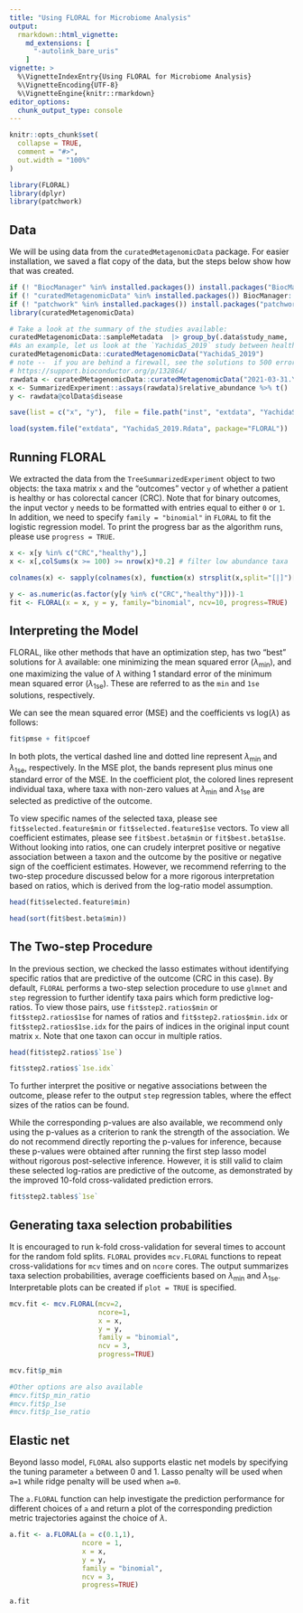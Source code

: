 ```yaml
---
title: "Using FLORAL for Microbiome Analysis"
output: 
  rmarkdown::html_vignette:
    md_extensions: [ 
      "-autolink_bare_uris" 
    ]
vignette: >
  %\VignetteIndexEntry{Using FLORAL for Microbiome Analysis}
  %\VignetteEncoding{UTF-8}
  %\VignetteEngine{knitr::rmarkdown}
editor_options: 
  chunk_output_type: console
---
```


```r
knitr::opts_chunk$set(
  collapse = TRUE,
  comment = "#>",
  out.width = "100%"
)
```

```r
library(FLORAL)
library(dplyr)
library(patchwork)
```

## Data
We will be using data from the `curatedMetagenomicData` package. For easier installation, we saved a flat copy of the data, but the steps below show how that was created. 

```r
if (! "BiocManager" %in% installed.packages()) install.packages("BiocManager")
if (! "curatedMetagenomicData" %in% installed.packages()) BiocManager::install("curatedMetagenomicData")
if (! "patchwork" %in% installed.packages()) install.packages("patchwork")
library(curatedMetagenomicData)

# Take a look at the summary of the studies available:
curatedMetagenomicData::sampleMetadata  |> group_by(.data$study_name, .data$study_condition) |> count() |> arrange(.data$study_name) 
#As an example, let us look at the `YachidaS_2019` study between healthy controls and colorectal cancer (CRC) patients.
curatedMetagenomicData::curatedMetagenomicData("YachidaS_2019") 
# note --  if you are behind a firewall, see the solutions to 500 errors here:
# https://support.bioconductor.org/p/132864/
rawdata <- curatedMetagenomicData::curatedMetagenomicData("2021-03-31.YachidaS_2019.relative_abundance", dryrun = FALSE, counts = TRUE) |>  mergeData()
x <- SummarizedExperiment::assays(rawdata)$relative_abundance %>% t()
y <- rawdata@colData$disease

save(list = c("x", "y"),  file = file.path("inst", "extdata", "YachidaS_2019.Rdata"))
```

```r
load(system.file("extdata", "YachidaS_2019.Rdata", package="FLORAL"))
```

## Running FLORAL

We extracted the data from the `TreeSummarizedExperiment` object to two objects: the taxa matrix `x` and the "outcomes" vector `y` of whether a patient is healthy or has colorectal cancer (CRC). Note that for binary outcomes, the input vector `y` needs to be formatted with entries equal to either `0` or `1`. In addition, we need to specify `family = "binomial"` in `FLORAL` to fit the logistic regression model. To print the progress bar as the algorithm runs, please use `progress = TRUE`. 

```r

x <- x[y %in% c("CRC","healthy"),]
x <- x[,colSums(x >= 100) >= nrow(x)*0.2] # filter low abundance taxa

colnames(x) <- sapply(colnames(x), function(x) strsplit(x,split="[|]")[[1]][length(strsplit(x,split="[|]")[[1]])])

y <- as.numeric(as.factor(y[y %in% c("CRC","healthy")]))-1
fit <- FLORAL(x = x, y = y, family="binomial", ncv=10, progress=TRUE)
```

## Interpreting the Model

FLORAL, like other methods that have an optimization step, has two "best" solutions for $\lambda$ available: one minimizing the mean squared error ($\lambda_\min$), and one maximizing the value of $\lambda$ withing 1 standard error of the minimum mean squared error ($\lambda_{\text{1se}}$). These are referred to as the `min` and `1se` solutions, respectively.

We can see the mean squared error (MSE) and the coefficients vs log($\lambda$) as follows:

```r
fit$pmse + fit$pcoef
```

In both plots, the vertical dashed line and dotted line represent $\lambda_\min$ and $\lambda_{\text{1se}}$, respectively. In the MSE plot, the bands represent plus minus one standard error of the MSE. In the coefficient plot, the colored lines represent individual taxa, where taxa with non-zero values at $\lambda_\min$ and $\lambda_{\text{1se}}$ are selected as predictive of the outcome. 

To view specific names of the selected taxa, please see `fit$selected.feature$min` or `fit$selected.feature$1se` vectors. To view all coefficient estimates, please see `fit$best.beta$min` or `fit$best.beta$1se`. Without looking into ratios, one can crudely interpret positive or negative association between a taxon and the outcome by the positive or negative sign of the coefficient estimates. However, we recommend referring to the two-step procedure discussed below for a more rigorous interpretation based on ratios, which is derived from the log-ratio model assumption. 

```r

head(fit$selected.feature$min)

head(sort(fit$best.beta$min))

```

## The Two-step Procedure

In the previous section, we checked the lasso estimates without identifying specific ratios that are predictive of the outcome (CRC in this case). By default, `FLORAL` performs a two-step selection procedure to use `glmnet` and `step` regression to further identify taxa pairs which form predictive log-ratios. To view those pairs, use `fit$step2.ratios$min` or `fit$step2.ratios$1se` for names of ratios and `fit$step2.ratios$min.idx` or `fit$step2.ratios$1se.idx` for the pairs of indices in the original input count matrix `x`. Note that one taxon can occur in multiple ratios.

```r

head(fit$step2.ratios$`1se`)

fit$step2.ratios$`1se.idx`

```

To further interpret the positive or negative associations between the outcome, please refer to the output `step` regression tables, where the effect sizes of the ratios can be found. 

While the corresponding p-values are also available, we recommend only using the p-values as a criterion to rank the strength of the association. We do not recommend directly reporting the p-values for inference, because these p-values were obtained after running the first step lasso model without rigorous post-selective inference. However, it is still valid to claim these selected log-ratios are predictive of the outcome, as demonstrated by the improved 10-fold cross-validated prediction errors.

```r

fit$step2.tables$`1se`

```

## Generating taxa selection probabilities

It is encouraged to run k-fold cross-validation for several times to account for the random fold splits. `FLORAL` provides `mcv.FLORAL` functions to repeat cross-validations for `mcv` times and on `ncore` cores. The output summarizes taxa selection probabilities, average coefficients based on $\lambda_\min$ and $\lambda_{\text{1se}}$. Interpretable plots can be created if `plot = TRUE` is specified.

```r

mcv.fit <- mcv.FLORAL(mcv=2,
                      ncore=1,
                      x = x, 
                      y = y, 
                      family = "binomial", 
                      ncv = 3,
                      progress=TRUE)

```

```r

mcv.fit$p_min

#Other options are also available
#mcv.fit$p_min_ratio
#mcv.fit$p_1se
#mcv.fit$p_1se_ratio

```

## Elastic net

Beyond lasso model, `FLORAL` also supports elastic net models by specifying the tuning parameter `a` between 0 and 1. Lasso penalty will be used when `a=1` while ridge penalty will be used when `a=0`. 

The `a.FLORAL` function can help investigate the prediction performance for different choices of `a` and return a plot of the corresponding prediction metric trajectories against the choice of $\lambda$.

```r

a.fit <- a.FLORAL(a = c(0.1,1),
                  ncore = 1,
                  x = x, 
                  y = y, 
                  family = "binomial", 
                  ncv = 3,
                  progress=TRUE)

a.fit

```

